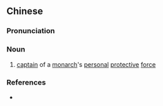 {{also|虎贲中郎将}}
==Chinese==
{{zh-forms|s=虎贲中郎将|type=23}}

===Pronunciation===
{{zh-pron
|m=hǔbēn zhōnglángjiàng
|cat=n
}}

===Noun===
{{zh-noun}}

# {{lb|zh|archaic}} [[captain]] of a [[monarch]]'s [[personal]] [[protective]] [[force]]

===References===
* {{pedialite|虎賁中郎將|lang=zh}}